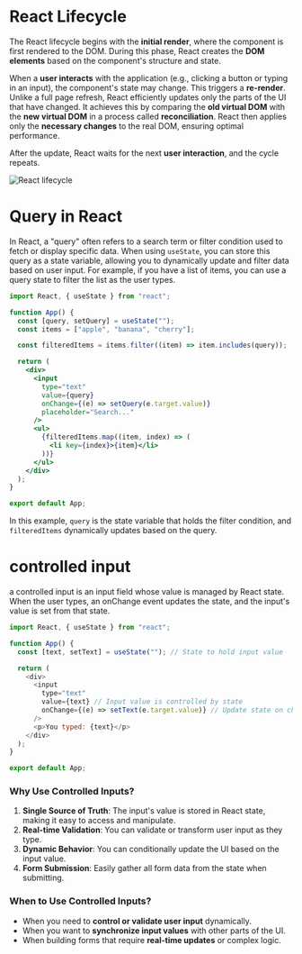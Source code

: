 # React Lifecycle

The React lifecycle begins with the **initial render**, where the component is first rendered to the DOM. During this phase, React creates the **DOM elements** based on the component's structure and state.

When a **user interacts** with the application (e.g., clicking a button or typing in an input), the component's state may change. This triggers a **re-render**. Unlike a full page refresh, React efficiently updates only the parts of the UI that have changed. It achieves this by comparing the **old virtual DOM** with the **new virtual DOM** in a process called **reconciliation**. React then applies only the **necessary changes** to the real DOM, ensuring optimal performance.

After the update, React waits for the next **user interaction**, and the cycle repeats.

<img src="./images/react_app_lifecycle.png" alt="React lifecycle" />

# Query in React

In React, a "query" often refers to a search term or filter condition used to fetch or display specific data. When using `useState`, you can store this query as a state variable, allowing you to dynamically update and filter data based on user input. For example, if you have a list of items, you can use a query state to filter the list as the user types.

```jsx
import React, { useState } from "react";

function App() {
  const [query, setQuery] = useState("");
  const items = ["apple", "banana", "cherry"];

  const filteredItems = items.filter((item) => item.includes(query));

  return (
    <div>
      <input
        type="text"
        value={query}
        onChange={(e) => setQuery(e.target.value)}
        placeholder="Search..."
      />
      <ul>
        {filteredItems.map((item, index) => (
          <li key={index}>{item}</li>
        ))}
      </ul>
    </div>
  );
}

export default App;
```

In this example, `query` is the state variable that holds the filter condition, and `filteredItems` dynamically updates based on the query.

# controlled input

a controlled input is an input field whose value is managed by React state. When the user types, an onChange event updates the state, and the input's value is set from that state.

```javascript
import React, { useState } from "react";

function App() {
  const [text, setText] = useState(""); // State to hold input value

  return (
    <div>
      <input
        type="text"
        value={text} // Input value is controlled by state
        onChange={(e) => setText(e.target.value)} // Update state on change
      />
      <p>You typed: {text}</p>
    </div>
  );
}

export default App;
```


### **Why Use Controlled Inputs?**
1. **Single Source of Truth**: The input's value is stored in React state, making it easy to access and manipulate.
2. **Real-time Validation**: You can validate or transform user input as they type.
3. **Dynamic Behavior**: You can conditionally update the UI based on the input value.
4. **Form Submission**: Easily gather all form data from the state when submitting.

### **When to Use Controlled Inputs?**
- When you need to **control or validate user input** dynamically.
- When you want to **synchronize input values** with other parts of the UI.
- When building forms that require **real-time updates** or complex logic.